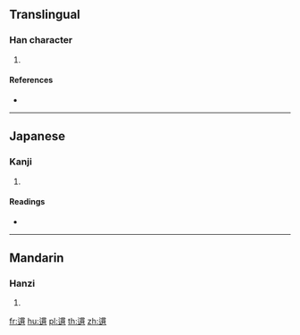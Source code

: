 {{character info/new}}
==Translingual==

===Han character===
{{Han char|rn=162|rad=辵|as=11|sn=15|four=|canj=YWJC}}

# {{defn|Han|sort=辵11}}

====References====
* {{Han ref|kx=1263.260|dkj=39068|dj=1759.020|hdz=63880.080|uh=9066|ud=36966}}

----

==Japanese==

===Kanji===
{{ja-kanji|grade=|rs=辵11}}

# {{defn|lang=ja|sort=辵11}}

====Readings====
* {{ja-readings|on=[[かん]] (kan)|kun=[[ゆく]] (yuku), [[なれる]] (nareru), [[けがす]] (kegasu)|nanori=}}

----

==Mandarin==

===Hanzi===
{{cmn-hanzi|pin=[[guàn]] ([[guan4]])|wg=kuan<sup>4</sup>}}

# {{defn|lang=cmn|sort=辵11}}

[[fr:遦]]
[[hu:遦]]
[[pl:遦]]
[[th:遦]]
[[zh:遦]]